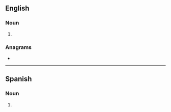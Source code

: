 {{also|senoras|Señoras}}
==English==

===Noun===
{{head|en|noun plural form}}

# {{plural of|señora|lang=en}}

===Anagrams===
* {{anagrams|en|Reasons|Seranos|reasons}}

----

==Spanish==

===Noun===
{{head|es|noun form|g=f-p}}

# {{plural of|señora|lang=es}}
